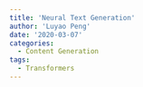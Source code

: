 ```yaml
---
title: 'Neural Text Generation'
author: 'Luyao Peng'
date: '2020-03-07'
categories:
  - Content Generation
tags:
  - Transformers
---
```






